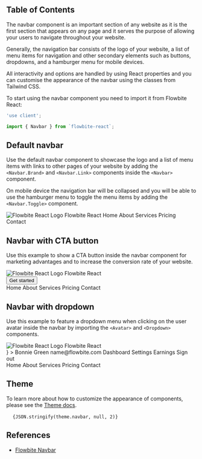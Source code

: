 
## Table of Contents

The navbar component is an important section of any website as it is the first section that appears on any page and it serves the purpose of allowing your users to navigate throughout your website.

Generally, the navigation bar consists of the logo of your website, a list of menu items for navigation and other secondary elements such as buttons, dropdowns, and a hamburger menu for mobile devices.

All interactivity and options are handled by using React properties and you can customise the appearance of the navbar using the classes from Tailwind CSS.

To start using the navbar component you need to import it from Flowbite React:

```jsx
'use client';

import { Navbar } from `flowbite-react`;
```

## Default navbar

Use the default navbar component to showcase the logo and a list of menu items with links to other pages of your website by adding the `<Navbar.Brand>` and `<Navbar.Link>` components inside the `<Navbar>` component.

On mobile device the navigation bar will be collapsed and you will be able to use the hamburger menu to toggle the menu items by adding the `<Navbar.Toggle>` component.

<CodePreview title="Default navbar">
  <Navbar fluid rounded>
    <Navbar.Brand as={Link} href="https://flowbite-react.com">
      <img src="/favicon.svg" className="mr-3 h-6 sm:h-9" alt="Flowbite React Logo" />
      <span className="self-center whitespace-nowrap text-xl font-semibold dark:text-white">Flowbite React</span>
    </Navbar.Brand>
    <Navbar.Toggle />
    <Navbar.Collapse>
      <Navbar.Link href="#" active>
        Home
      </Navbar.Link>
      <Navbar.Link as={Link} href="#">
        About
      </Navbar.Link>
      <Navbar.Link href="#">Services</Navbar.Link>
      <Navbar.Link href="#">Pricing</Navbar.Link>
      <Navbar.Link href="#">Contact</Navbar.Link>
    </Navbar.Collapse>
  </Navbar>
</CodePreview>

## Navbar with CTA button

Use this example to show a CTA button inside the navbar component for marketing advantages and to increase the conversion rate of your website.

<CodePreview importFlowbiteReact="Button, Navbar" title="Navbar with CTA button">
  <Navbar fluid rounded>
    <Navbar.Brand href="https://flowbite-react.com">
      <img src="/favicon.svg" className="mr-3 h-6 sm:h-9" alt="Flowbite React Logo" />
      <span className="self-center whitespace-nowrap text-xl font-semibold dark:text-white">Flowbite React</span>
    </Navbar.Brand>
    <div className="flex md:order-2">
      <Button>Get started</Button>
      <Navbar.Toggle />
    </div>
    <Navbar.Collapse>
      <Navbar.Link href="#" active>
        Home
      </Navbar.Link>
      <Navbar.Link href="#">About</Navbar.Link>
      <Navbar.Link href="#">Services</Navbar.Link>
      <Navbar.Link href="#">Pricing</Navbar.Link>
      <Navbar.Link href="#">Contact</Navbar.Link>
    </Navbar.Collapse>
  </Navbar>
</CodePreview>

## Navbar with dropdown

Use this example to feature a dropdown menu when clicking on the user avatar inside the navbar by importing the `<Avatar>` and `<Dropdown>` components.

<CodePreview importFlowbiteReact="Dropdown, Navbar" title="Navbar with dropdown">
  <Navbar fluid rounded>
    <Navbar.Brand href="https://flowbite-react.com">
      <img src="/favicon.svg" className="mr-3 h-6 sm:h-9" alt="Flowbite React Logo" />
      <span className="self-center whitespace-nowrap text-xl font-semibold dark:text-white">Flowbite React</span>
    </Navbar.Brand>
    <div className="flex md:order-2">
      <Dropdown
        arrowIcon={false}
        inline
        label={
          <Avatar alt="User settings" img="https://flowbite.com/docs/images/people/profile-picture-5.jpg" rounded />
        }
      >
        <Dropdown.Header>
          <span className="block text-sm">Bonnie Green</span>
          <span className="block truncate text-sm font-medium">name@flowbite.com</span>
        </Dropdown.Header>
        <Dropdown.Item>Dashboard</Dropdown.Item>
        <Dropdown.Item>Settings</Dropdown.Item>
        <Dropdown.Item>Earnings</Dropdown.Item>
        <Dropdown.Divider />
        <Dropdown.Item>Sign out</Dropdown.Item>
      </Dropdown>
      <Navbar.Toggle />
    </div>
    <Navbar.Collapse>
      <Navbar.Link href="#" active>
        Home
      </Navbar.Link>
      <Navbar.Link href="#">About</Navbar.Link>
      <Navbar.Link href="#">Services</Navbar.Link>
      <Navbar.Link href="#">Pricing</Navbar.Link>
      <Navbar.Link href="#">Contact</Navbar.Link>
    </Navbar.Collapse>
  </Navbar>
</CodePreview>

## Theme

To learn more about how to customize the appearance of components, please see the [Theme docs](/docs/customize/theme).

<pre className="language-tsx">
  <code>{JSON.stringify(theme.navbar, null, 2)}</code>
</pre>

## References

- [Flowbite Navbar](https://flowbite.com/docs/components/navbar/)
